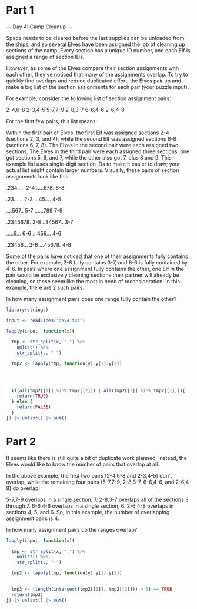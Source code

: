 # Part 1


--- Day 4: Camp Cleanup ---

Space needs to be cleared before the last supplies can be unloaded from the ships, and so several Elves have been assigned the job of cleaning up sections of the camp. Every section has a unique ID number, and each Elf is assigned a range of section IDs.

However, as some of the Elves compare their section assignments with each other, they've noticed that many of the assignments overlap. To try to quickly find overlaps and reduce duplicated effort, the Elves pair up and make a big list of the section assignments for each pair (your puzzle input).

For example, consider the following list of section assignment pairs:

2-4,6-8
2-3,4-5
5-7,7-9
2-8,3-7
6-6,4-6
2-6,4-8

For the first few pairs, this list means:

Within the first pair of Elves, the first Elf was assigned sections 2-4 (sections 2, 3, and 4), while the second Elf was assigned sections 6-8 (sections 6, 7, 8).
The Elves in the second pair were each assigned two sections.
The Elves in the third pair were each assigned three sections: one got sections 5, 6, and 7, while the other also got 7, plus 8 and 9.
This example list uses single-digit section IDs to make it easier to draw; your actual list might contain larger numbers. Visually, these pairs of section assignments look like this:

.234.....  2-4
.....678.  6-8

.23......  2-3
...45....  4-5

....567..  5-7
......789  7-9

.2345678.  2-8
..34567..  3-7

.....6...  6-6
...456...  4-6

.23456...  2-6
...45678.  4-8

Some of the pairs have noticed that one of their assignments fully contains the other. For example, 2-8 fully contains 3-7, and 6-6 is fully contained by 4-6. In pairs where one assignment fully contains the other, one Elf in the pair would be exclusively cleaning sections their partner will already be cleaning, so these seem like the most in need of reconsideration. In this example, there are 2 such pairs.

In how many assignment pairs does one range fully contain the other?

```r
library(stringr)

input <- readLines("day4.txt")

lapply(input, function(x){
  
  tmp <- str_split(x, ",") %>% 
    unlist() %>% 
    str_split(., "-")

  tmp2 <- lapply(tmp, function(y) y[1]:y[2])
  

  
  
  if(all(tmp2[[1]] %in% tmp2[[2]]) | all(tmp2[[2]] %in% tmp2[[1]])){
    return(TRUE)
  } else {
    return(FALSE)
  }
}) |> unlist() |> sum() 

```



# Part 2

It seems like there is still quite a bit of duplicate work planned. Instead, the Elves would like to know the number of pairs that overlap at all.

In the above example, the first two pairs (2-4,6-8 and 2-3,4-5) don't overlap, while the remaining four pairs (5-7,7-9, 2-8,3-7, 6-6,4-6, and 2-6,4-8) do overlap:

5-7,7-9 overlaps in a single section, 7.
2-8,3-7 overlaps all of the sections 3 through 7.
6-6,4-6 overlaps in a single section, 6.
2-6,4-8 overlaps in sections 4, 5, and 6.
So, in this example, the number of overlapping assignment pairs is 4.

In how many assignment pairs do the ranges overlap?

```r

lapply(input, function(x){
  
  tmp <- str_split(x, ",") %>% 
    unlist() %>% 
    str_split(., "-")

  tmp2 <- lapply(tmp, function(y) y[1]:y[2])
  

  tmp3 <- (length(intersect(tmp2[[1]], tmp2[[2]])) > 0) == TRUE
  return(tmp3)
}) |> unlist() |> sum()

```

